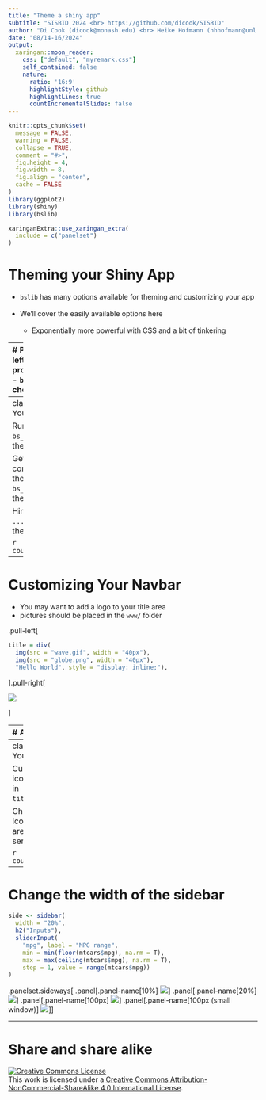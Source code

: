 ```yaml
---
title: "Theme a shiny app"
subtitle: "SISBID 2024 <br> https://github.com/dicook/SISBID"
author: "Di Cook (dicook@monash.edu) <br> Heike Hofmann (hhhofmann@unl.edu) <br> Susan Vanderplas (susan.vanderplas@unl.edu) "
date: "08/14-16/2024"
output:
  xaringan::moon_reader:
    css: ["default", "myremark.css"]
    self_contained: false
    nature:
      ratio: '16:9'
      highlightStyle: github
      highlightLines: true
      countIncrementalSlides: false
---
```


```r
knitr::opts_chunk$set(
  message = FALSE,
  warning = FALSE,
  collapse = TRUE,
  comment = "#>",
  fig.height = 4,
  fig.width = 8,
  fig.align = "center",
  cache = FALSE
)
library(ggplot2)
library(shiny)
library(bslib)

xaringanExtra::use_xaringan_extra(
  include = c("panelset")
)
```

# Theming your Shiny App

- `bslib` has many options available for theming and customizing your app <br/><br/>
- We'll cover the easily available options here<br/><br/>
    - Exponentially more powerful with CSS and a bit of tinkering

---
# Preset Themes
.pull-left[
- Bootswatch provides preset themes
- `bs_themer()` lets you choose interactively

.center.large[`bs_themer.R`]
].pull-right[
.panelset.sideways[
.panel[.panel-name[default]
![](bs_themer.png)
]
.panel[.panel-name[flatly]
![](bs_themer_flatly.png)
]
.panel[.panel-name[darkly]
![](bs_themer_darkly.png)
]
]
]

---
class: inverse middle
# Your Turn

Run the code in `bs_themer.R` and pick a theme you like. 

Get the console output corresponding to that theme and modify `bs_themed.R` to use your theme code.

Hint: Use the `theme = ...` argument in one of the `page_xxx` functions.


`r countdown::countdown(5)`

---
# Customizing Your Navbar

- You may want to add a logo to your title area
- pictures should be placed in the `www/` folder

.pull-left[
```r
title = div(
  img(src = "wave.gif", width = "40px"),
  img(src = "globe.png", width = "40px"),
  "Hello World", style = "display: inline;"),
```
].pull-right[

![](title_image.png)

]

---
# Adding Icons

- You can add icons to your `nav_panels()` with the `icon` argument
    - [Bootstrap Icons](https://icons.getbootstrap.com/) 
    - Match the version of Bootstrap your app uses
    

.pull-left[
```r
nav_panel(
  title = "Dashboard", body, 
  icon = bs_icon("bar-chart", a11y = "deco") 
  # marks icon as decorative for screen readers
),
```
].pull-right[
![](navbar-icon.png)
]

---
class: inverse middle
# Your Turn

Customize the title and icons on the `nav_panels` in `title_customization.R`.

Choose appropriate icons and decide if they are decorative or semantic. 

`r countdown::countdown(5)`

---
# Change the width of the sidebar

```r
side <- sidebar(
  width = "20%",
  h2("Inputs"),
  sliderInput(
    "mpg", label = "MPG range",
    min = min(floor(mtcars$mpg), na.rm = T),
    max = max(ceiling(mtcars$mpg), na.rm = T),
    step = 1, value = range(mtcars$mpg))
)
```

.panelset.sideways[
.panel[.panel-name[10%]
![](sidebar-10.png)
]
.panel[.panel-name[20%]
![](sidebar-20.png)
]
.panel[.panel-name[100px]
![](sidebar-100px.png)
]
.panel[.panel-name[100px (small window)]
![](sidebar-100px-2.png)
]
]



---
# Share and share alike

<a rel="license" href="http://creativecommons.org/licenses/by-nc-sa/4.0/"><img alt="Creative Commons License" style="border-width:0" src="https://i.creativecommons.org/l/by-nc-sa/4.0/88x31.png" /></a><br />This work is licensed under a <a rel="license" href="http://creativecommons.org/licenses/by-nc-sa/4.0/">Creative Commons Attribution-NonCommercial-ShareAlike 4.0 International License</a>.
